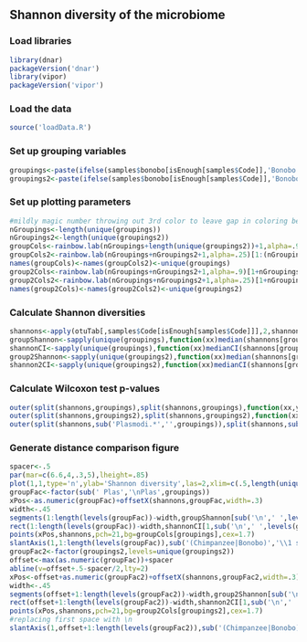 ## Shannon diversity of the microbiome

### Load libraries
```r
library(dnar)
packageVersion('dnar')
library(vipor)
packageVersion('vipor')
```

### Load the data
```r
source('loadData.R')
```

### Set up grouping variables

```r
groupings<-paste(ifelse(samples$bonobo[isEnough[samples$Code]],'Bonobo','Chimpanzee'),ifelse(samples$malaria[isEnough[samples$Code]],'Laverania positive','Laverania negative'))
groupings2<-paste(ifelse(samples$bonobo[isEnough[samples$Code]],'Bonobo ','Chimpanzee '),ifelse(grepl('^TL',samples$area[isEnough[samples$Code]]),'TL2 site',ifelse(samples$bonobo[isEnough[samples$Code]],'non-endemic sites','all sites')),sep='')
```

### Set up plotting parameters
```r
#mildly magic number throwing out 3rd color to leave gap in coloring between two groups
nGroupings<-length(unique(groupings))
nGroupings2<-length(unique(groupings2))
groupCols<-rainbow.lab(nGroupings+length(unique(groupings2))+1,alpha=.9)[1:(nGroupings+1)][-3]
groupCols2<-rainbow.lab(nGroupings+nGroupings2+1,alpha=.25)[1:(nGroupings+1)][-3]
names(groupCols)<-names(groupCols2)<-unique(groupings)
group2Cols<-rainbow.lab(nGroupings+nGroupings2+1,alpha=.9)[1+nGroupings+1:nGroupings2]
group2Cols2<-rainbow.lab(nGroupings+nGroupings2+1,alpha=.25)[1+nGroupings+1:nGroupings2]
names(group2Cols)<-names(group2Cols2)<-unique(groupings2)
```

### Calculate Shannon diversities
```r
shannons<-apply(otuTab[,samples$Code[isEnough[samples$Code]]],2,shannon)
groupShannon<-sapply(unique(groupings),function(xx)median(shannons[groupings==xx]))
shannonCI<-sapply(unique(groupings),function(xx)medianCI(shannons[groupings==xx]))
group2Shannon<-sapply(unique(groupings2),function(xx)median(shannons[groupings2==xx]))
shannon2CI<-sapply(unique(groupings2),function(xx)medianCI(shannons[groupings2==xx]))
```

### Calculate Wilcoxon test p-values
```r
outer(split(shannons,groupings),split(shannons,groupings),function(xx,yy)mapply(function(xxx,yyy)wilcox.test(xxx,yyy)$p.value,xx,yy))
outer(split(shannons,groupings2),split(shannons,groupings2),function(xx,yy)mapply(function(xxx,yyy)wilcox.test(xxx,yyy)$p.value,xx,yy))
outer(split(shannons,sub('Plasmodi.*','',groupings)),split(shannons,sub('Plasmodi.*','',groupings)),function(xx,yy)mapply(function(xxx,yyy)wilcox.test(xxx,yyy)$p.value,xx,yy))
```

### Generate distance comparison figure
```r
spacer<-.5
par(mar=c(6.6,4,.3,5),lheight=.85)
plot(1,1,type='n',ylab='Shannon diversity',las=2,xlim=c(.5,length(unique(c(groupings,groupings2)))+.5+spacer),ylim=range(shannons),xaxt='n',xlab='',bty='l')
groupFac<-factor(sub(' Plas','\nPlas',groupings))
xPos<-as.numeric(groupFac)+offsetX(shannons,groupFac,width=.3)
width<-.45
segments(1:length(levels(groupFac))-width,groupShannon[sub('\n',' ',levels(groupFac))],1:length(levels(groupFac))+width,groupShannon[sub('\n',' ',levels(groupFac))],lwd=3,col=groupCols[sub('\n',' ',levels(groupFac))])
rect(1:length(levels(groupFac))-width,shannonCI[1,sub('\n',' ',levels(groupFac))],1:length(levels(groupFac))+width,shannonCI[2,sub('\n',' ',levels(groupFac))],lwd=2,border=NA,col=groupCols2[sub('\n',' ',levels(groupFac))])
points(xPos,shannons,pch=21,bg=groupCols[groupings],cex=1.7)
slantAxis(1,1:length(levels(groupFac)),sub('(Chimpanzee|Bonobo)','\\1 samples',sub(' Laverania','\nLaverania',levels(groupFac))),srt=-30)
groupFac2<-factor(groupings2,levels=unique(groupings2))
offset<-max(as.numeric(groupFac))+spacer
abline(v=offset+.5-spacer/2,lty=2)
xPos<-offset+as.numeric(groupFac2)+offsetX(shannons,groupFac2,width=.3)
width<-.45
segments(offset+1:length(levels(groupFac2))-width,group2Shannon[sub('\n',' ',levels(groupFac2))],offset+1:length(levels(groupFac2))+width,group2Shannon[sub('\n',' ',levels(groupFac2))],lwd=3,col=group2Cols[sub('\n',' ',levels(groupFac2))])
rect(offset+1:length(levels(groupFac2))-width,shannon2CI[1,sub('\n',' ',levels(groupFac2))],offset+1:length(levels(groupFac2))+width,shannon2CI[2,sub('\n',' ',levels(groupFac2))],lwd=2,border=NA,col=group2Cols2[sub('\n',' ',levels(groupFac2))])
points(xPos,shannons,pch=21,bg=group2Cols[groupings2],cex=1.7)
#replacing first space with \n
slantAxis(1,offset+1:length(levels(groupFac2)),sub('(Chimpanzee|Bonobo)','\\1 samples',sub(' ','\n',levels(groupFac2))),srt=-30)
```
